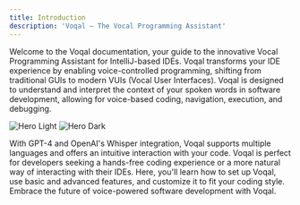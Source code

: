 ```yaml
---
title: Introduction
description: 'Voqal — The Vocal Programming Assistant'
---
```


Welcome to the Voqal documentation, your guide to the innovative Vocal Programming Assistant for IntelliJ-based IDEs.
Voqal transforms your IDE experience by enabling voice-controlled programming, shifting from traditional GUIs to modern VUIs (Vocal User Interfaces).
Voqal is designed to understand and interpret the context of your spoken words in software development, allowing for voice-based coding, navigation, execution, and debugging.

<img
    className="block dark:hidden"
    src="/images/bring_your_own_ai.svg"
    alt="Hero Light"
/>
<img
    className="hidden dark:block"
    src="/images/bring_your_own_ai_dark.svg"
    alt="Hero Dark"
/>

With GPT-4 and OpenAI's Whisper integration, Voqal supports multiple languages and offers an intuitive interaction with your code.
Voqal is perfect for developers seeking a hands-free coding experience or a more natural way of interacting with their IDEs.
Here, you'll learn how to set up Voqal, use basic and advanced features, and customize it to fit your coding style.
Embrace the future of voice-powered software development with Voqal.
